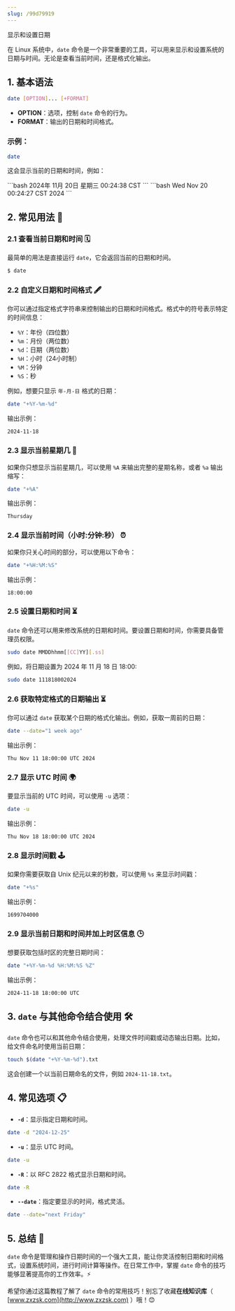 ```yaml
---
slug: /99d79919
---
```

显示和设置日期




在 Linux 系统中，`date` 命令是一个非常重要的工具，可以用来显示和设置系统的日期与时间。无论是查看当前时间，还是格式化输出。



## 1. 基本语法

```bash
date [OPTION]... [+FORMAT]
```

- **OPTION**：选项，控制 `date` 命令的行为。
- **FORMAT**：输出的日期和时间格式。

### 示例：

```bash
date
```

这会显示当前的日期和时间，例如：

<Tabs>
<TabItem value="中文" label="中文" default>
    ```bash
    2024年 11月 20日 星期三 00:24:38 CST
    ```
</TabItem>
<TabItem value="英文" label="English">
    ```bash
    Wed Nov 20 00:24:27 CST 2024
    ```
</TabItem>
</Tabs>

## 2. 常见用法 🎯

### 2.1 查看当前日期和时间 🗓️

最简单的用法是直接运行 `date`，它会返回当前的日期和时间。

```bash
$ date
```

### 2.2 自定义日期和时间格式 🖋️

你可以通过指定格式字符串来控制输出的日期和时间格式。格式中的符号表示特定的时间信息：

- `%Y`：年份（四位数）
- `%m`：月份（两位数）
- `%d`：日期（两位数）
- `%H`：小时（24小时制）
- `%M`：分钟
- `%S`：秒

例如，想要只显示 `年-月-日` 格式的日期：

```bash
date "+%Y-%m-%d"
```

输出示例：

```
2024-11-18
```

### 2.3 显示当前星期几 📅

如果你只想显示当前星期几，可以使用 `%A` 来输出完整的星期名称，或者 `%a` 输出缩写：

```bash
date "+%A"
```

输出示例：

```
Thursday
```

### 2.4 显示当前时间（小时:分钟:秒） ⏰

如果你只关心时间的部分，可以使用以下命令：

```bash
date "+%H:%M:%S"
```

输出示例：

```
18:00:00
```

### 2.5 设置日期和时间 ⏳

`date` 命令还可以用来修改系统的日期和时间。要设置日期和时间，你需要具备管理员权限。

```bash
sudo date MMDDhhmm[[CC]YY][.ss]
```

例如，将日期设置为 2024 年 11 月 18 日 18:00:

```bash
sudo date 111818002024
```

### 2.6 获取特定格式的日期输出 ⏳

你可以通过 `date` 获取某个日期的格式化输出。例如，获取一周前的日期：

```bash
date --date="1 week ago"
```

输出示例：

```
Thu Nov 11 18:00:00 UTC 2024
```

### 2.7 显示 UTC 时间 🌍

要显示当前的 UTC 时间，可以使用 `-u` 选项：

```bash
date -u
```

输出示例：

```
Thu Nov 18 18:00:00 UTC 2024
```

### 2.8 显示时间戳 🕹️

如果你需要获取自 Unix 纪元以来的秒数，可以使用 `%s` 来显示时间戳：

```bash
date "+%s"
```

输出示例：

```
1699704000
```

### 2.9 显示当前日期和时间并加上时区信息 🕒

想要获取包括时区的完整日期时间：

```bash
date "+%Y-%m-%d %H:%M:%S %Z"
```

输出示例：

```
2024-11-18 18:00:00 UTC
```

## 3. `date` 与其他命令结合使用 🛠️

`date` 命令也可以和其他命令结合使用，处理文件时间戳或动态输出日期。比如，给文件命名时使用当前日期：

```bash
touch $(date "+%Y-%m-%d").txt
```

这会创建一个以当前日期命名的文件，例如 `2024-11-18.txt`。

## 4. 常见选项 📋

- **`-d`**：显示指定日期和时间。
  
```bash
date -d "2024-12-25"
```

- **`-u`**：显示 UTC 时间。
  
```bash
date -u
```

- **`-R`**：以 RFC 2822 格式显示日期和时间。
  
```bash
date -R
```

- **`--date`**：指定要显示的时间，格式灵活。

```bash
date --date="next Friday"
```

## 5. 总结 🎯

`date` 命令是管理和操作日期时间的一个强大工具，能让你灵活控制日期和时间格式，设置系统时间，进行时间计算等操作。在日常工作中，掌握 `date` 命令的技巧能够显著提高你的工作效率。⚡

希望你通过这篇教程了解了 `date` 命令的常用技巧！别忘了收藏**在线知识库**（ [www.zxzsk.com](http://www.zxzsk.com) ）哦！😊
